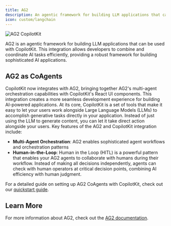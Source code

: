 ```yaml
---
title: AG2
description: An agentic framework for building LLM applications that can be used with Copilotkit.
icon: custom/langchain
---
```


<Frame>
  <img
    src="/images/coagents/ag2/AG2-CopilotKit.png"
    alt="AG2 CopilotKit"
    className="mb-10"
  />
</Frame>

AG2 is an agentic framework for building LLM applications that can be used with CopilotKit. This integration allows developers to combine and coordinate AI tasks efficiently, providing a robust framework for building sophisticated AI applications.

## AG2 as CoAgents

CopilotKit now integrates with AG2, bringing together AG2's multi-agent orchestration capabilities with CopilotKit's React UI components. This integration creates a more seamless development experience for building AI-powered applications.
At its core, CopilotKit is a set of tools that make it easy to let your users work alongside Large Language Models (LLMs) to accomplish generative tasks directly in your application. Instead of just using the LLM to generate content, you can let it take direct action alongside your users.
Key features of the AG2 and CopilotKit integration include:

- **Multi-Agent Orchestration**: AG2 enables sophisticated agent workflows and orchestration patterns
- **Human-in-the-Loop**: Human in the Loop (HITL) is a powerful pattern that enables your AG2 agents to collaborate with humans during their workflow. Instead of making all decisions independently, agents can check with human operators at critical decision points, combining AI efficiency with human judgment.

For a detailed guide on setting up AG2 CoAgents with CopilotKit, check out our [quickstart guide](/ag2/quickstart/ag2). 

## Learn More

For more information about AG2, check out the [AG2 documentation](https://docs.ag2.ai).
